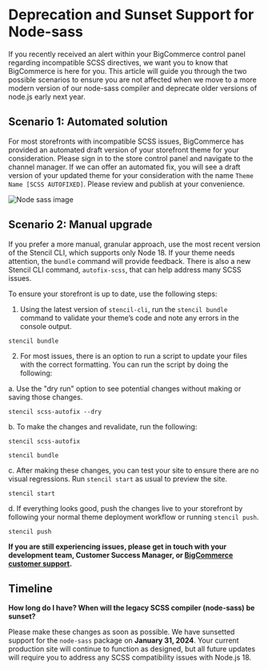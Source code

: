 # Deprecation and Sunset Support for Node-sass

If you recently received an alert within your BigCommerce control panel regarding incompatible SCSS directives, we want you to know that BigCommerce is here for you. This article will guide you through the two possible scenarios to ensure you are not affected when we move to a more modern version of our node-sass compiler and deprecate older versions of node.js early next year.

## Scenario 1: Automated solution

For most storefronts with incompatible SCSS issues, BigCommerce has provided an automated draft version of your storefront theme for your consideration. Please sign in to the store control panel and navigate to the channel manager. If we can offer an automated fix, you will see a draft version of your updated theme for your consideration with the name `Theme Name [SCSS AUTOFIXED]`. Please review and publish at your convenience.

![Node sass image](https://storage.googleapis.com/bigcommerce-production-dev-center/images/node-sass-autofixed.png "Auto Fix")

## Scenario 2: Manual upgrade

If you prefer a more manual, granular approach, use the most recent version of the Stencil CLI, which supports only Node 18. If your theme needs attention, the `bundle` command will provide feedback. There is also a new Stencil CLI command, `autofix-scss`, that can help address many SCSS issues. 

To ensure your storefront is up to date, use the following steps:

1. Using the latest version of `stencil-cli`, run the `stencil bundle` command to validate your theme’s code and note any errors in the console output.

```shell copy    
stencil bundle
```

2. For most issues, there is an option to run a script to update your files with the correct formatting. You can run the script by doing the following:
   
a. Use the "dry run" option to see potential changes without making or saving those changes.

```shell copy
stencil scss-autofix --dry
```

b. To make the changes and revalidate, run the following:
  
```shell copy
stencil scss-autofix
```

```shell copy
stencil bundle
```

c. After making these changes, you can test your site to ensure there are no visual regressions. Run `stencil start` as usual to preview the site.

```shell copy
stencil start
```
  
d. If everything looks good, push the changes live to your storefront by following your normal theme deployment workflow or running `stencil push`.

```shell copy
stencil push
```

**If you are still experiencing issues, please get in touch with your development team, Customer Success Manager, or [BigCommerce customer support](https://support.bigcommerce.com/s/contact).**

## Timeline

**How long do I have? When will the legacy SCSS compiler (node-sass) be sunset?**

Please make these changes as soon as possible. We have sunsetted support for the `node-sass` package on **January 31, 2024**. Your current production site will continue to function as designed, but all future updates will require you to address any SCSS compatibility issues with Node.js 18.
